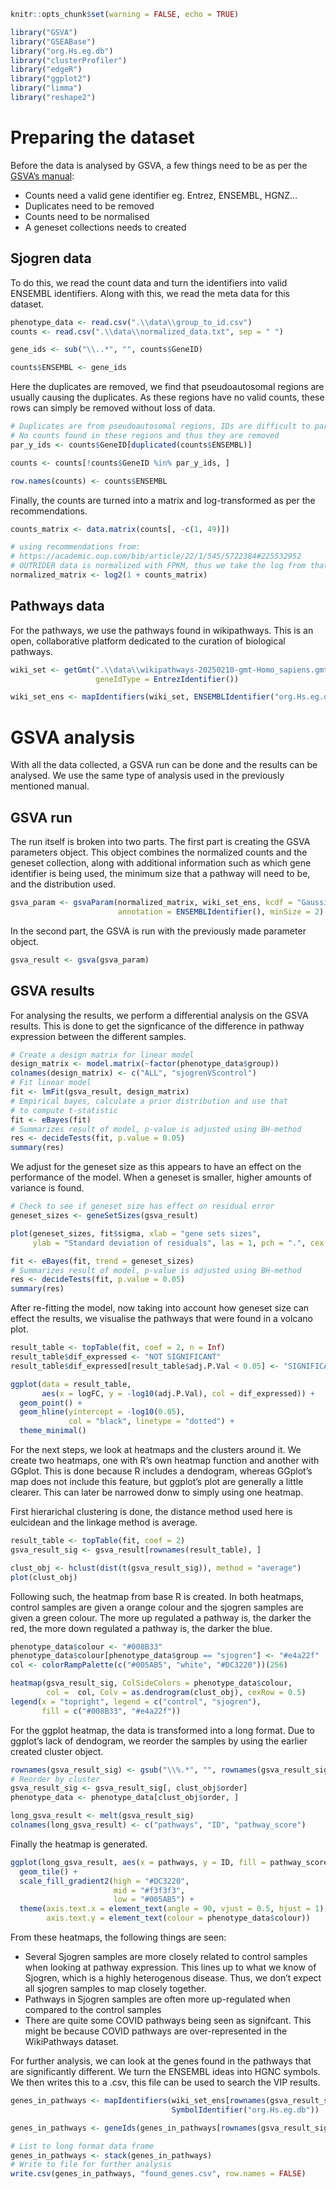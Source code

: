 ```r
knitr::opts_chunk$set(warning = FALSE, echo = TRUE)
```

```r
library("GSVA")
library("GSEABase")
library("org.Hs.eg.db")
library("clusterProfiler")
library("edgeR")
library("ggplot2")
library("limma")
library("reshape2")
```

# Preparing the dataset

Before the data is analysed by GSVA, a few things need to be as per the [GSVA's manual](https://www.bioconductor.org/packages/release/bioc/vignettes/GSVA/inst/doc/GSVA.html):

- Counts need a valid gene identifier eg. Entrez, ENSEMBL, HGNZ...
- Duplicates need to be removed
- Counts need to be normalised
- A geneset collections needs to created

## Sjogren data
 
To do this, we read the count data and turn the identifiers into valid ENSEMBL identifiers. Along with this, we 
read the meta data for this dataset. 
```r
phenotype_data <- read.csv(".\\data\\group_to_id.csv")
counts <- read.csv(".\\data\\normalized_data.txt", sep = " ")
```

```r
gene_ids <- sub("\\..*", "", counts$GeneID)

counts$ENSEMBL <- gene_ids
```

Here the duplicates are removed, we find that pseudoautosomal regions are usually causing the duplicates.
As these regions have no valid counts, these rows can simply be removed without loss of data.
```r
# Duplicates are from pseudoautosomal regions, IDs are difficult to parse
# No counts found in these regions and thus they are removed
par_y_ids <- counts$GeneID[duplicated(counts$ENSEMBL)]

counts <- counts[!counts$GeneID %in% par_y_ids, ]

row.names(counts) <- counts$ENSEMBL
```

Finally, the counts are turned into a matrix and log-transformed as per the recommendations.
```r
counts_matrix <- data.matrix(counts[, -c(1, 49)])
```

```r
# using recommendations from:
# https://academic.oup.com/bib/article/22/1/545/5722384#225532952
# OUTRIDER data is normalized with FPKM, thus we take the log from that
normalized_matrix <- log2(1 + counts_matrix)
```

## Pathways data

For the pathways, we use the pathways found in wikipathways. This is an open, collaborative
platform dedicated to the curation of biological pathways.
```r
wiki_set <- getGmt(".\\data\\wikipathways-20250210-gmt-Homo_sapiens.gmt",
                   geneIdType = EntrezIdentifier())

wiki_set_ens <- mapIdentifiers(wiki_set, ENSEMBLIdentifier("org.Hs.eg.db"))
```

# GSVA analysis

With all the data collected, a GSVA run can be done and the results can be analysed. We use the same type of analysis used in the previously mentioned manual.

## GSVA run

The run itself is broken into two parts. The first part is creating the GSVA parameters object. This object combines
the normalized counts and the geneset collection, along with additional information such as which gene identifier
is being used, the minimum size that a pathway will need to be, and the distribution used.

```r
gsva_param <- gsvaParam(normalized_matrix, wiki_set_ens, kcdf = "Gaussian",
                        annotation = ENSEMBLIdentifier(), minSize = 2)
```

In the second part, the GSVA is run with the previously made parameter object.

```r
gsva_result <- gsva(gsva_param)
```

## GSVA results

For analysing the results, we perform a differential analysis on the GSVA results. This is done to get the signficance
of the difference in pathway expression between the different samples.
```r
# Create a design matrix for linear model
design_matrix <- model.matrix(~factor(phenotype_data$group))
colnames(design_matrix) <- c("ALL", "sjogrenVScontrol")
# Fit linear model
fit <- lmFit(gsva_result, design_matrix)
# Empirical bayes, calculate a prior distribution and use that
# to compute t-statistic
fit <- eBayes(fit)
# Summarizes result of model, p-value is adjusted using BH-method
res <- decideTests(fit, p.value = 0.05)
summary(res)
```

We adjust for the geneset size as this appears to have an effect on the performance of the model. When a geneset is
smaller, higher amounts of variance is found.

```r
# Check to see if geneset size has effect on residual error
geneset_sizes <- geneSetSizes(gsva_result)

plot(geneset_sizes, fit$sigma, xlab = "gene sets sizes",
     ylab = "Standard deviation of residuals", las = 1, pch = ".", cex = 3)
```

```r
fit <- eBayes(fit, trend = geneset_sizes)
# Summarizes result of model, p-value is adjusted using BH-method
res <- decideTests(fit, p.value = 0.05)
summary(res)
```

After re-fitting the model, now taking into account how geneset size can effect the results,
we visualise the pathways that were found in a volcano plot.

```r
result_table <- topTable(fit, coef = 2, n = Inf)
result_table$dif_expressed <- "NOT SIGNIFICANT"
result_table$dif_expressed[result_table$adj.P.Val < 0.05] <- "SIGNIFICANT"

ggplot(data = result_table,
       aes(x = logFC, y = -log10(adj.P.Val), col = dif_expressed)) +
  geom_point() +
  geom_hline(yintercept = -log10(0.05),
             col = "black", linetype = "dotted") +
  theme_minimal()
```

For the next steps, we look at heatmaps and the clusters around it. We create two heatmaps, one with R's own heatmap
function and another with GGplot. This is done because R includes a dendogram, whereas GGplot's map does not include
this feature, but ggplot's plot are generally a little clearer. This can later be narrowed donw to simply using one heatmap.

First hierarichal clustering is done, the distance method used here is eulcidean and the linkage method is average.
```r
result_table <- topTable(fit, coef = 2)
gsva_result_sig <- gsva_result[rownames(result_table), ]

clust_obj <- hclust(dist(t(gsva_result_sig)), method = "average")
plot(clust_obj)
```

\newpage


Following such, the heatmap from base R is created. In both heatmaps, control samples are given a orange colour and
the sjogren samples are given a green colour. The more up regulated a pathway is, the darker the red, the more down
regulated a pathway is, the darker the blue.

```r
phenotype_data$colour <- "#008B33"
phenotype_data$colour[phenotype_data$group == "sjogren"] <- "#e4a22f"
col <- colorRampPalette(c("#005AB5", "white", "#DC3220"))(256)

heatmap(gsva_result_sig, ColSideColors = phenotype_data$colour,
        col =  col, Colv = as.dendrogram(clust_obj), cexRow = 0.5)
legend(x = "topright", legend = c("control", "sjogren"),
       fill = c("#008B33", "#e4a22f"))
```

\newpage

For the ggplot heatmap, the data is transformed into a long format. Due to ggplot's lack of dendogram, we reorder
the samples by using the earlier created cluster object.

```r
rownames(gsva_result_sig) <- gsub("\\%.*", "", rownames(gsva_result_sig))
# Reorder by cluster
gsva_result_sig <- gsva_result_sig[, clust_obj$order]
phenotype_data <- phenotype_data[clust_obj$order, ]

long_gsva_result <- melt(gsva_result_sig)
colnames(long_gsva_result) <- c("pathways", "ID", "pathway_score")
```

Finally the heatmap is generated. 

```r
ggplot(long_gsva_result, aes(x = pathways, y = ID, fill = pathway_score)) +
  geom_tile() +
  scale_fill_gradient2(high = "#DC3220",
                       mid = "#f3f3f3",
                       low = "#005AB5") +
  theme(axis.text.x = element_text(angle = 90, vjust = 0.5, hjust = 1),
        axis.text.y = element_text(colour = phenotype_data$colour))
```


\newpage

From these heatmaps, the following things are seen:

- Several Sjogren samples are more closely related to control samples when looking at pathway expression. This lines up to what we know of Sjogren, which is a highly heterogenous disease. Thus, we don't expect all sjogren samples to map closely together.
- Pathways in Sjogren samples are often more up-regulated when compared to the control samples
- There are quite some COVID pathways being seen as signifcant. This might be because COVID pathways are over-represented in the WikiPathways dataset.

For further analysis, we can look at the genes found in the pathways that are significantly different. We turn the ENSEMBL ideas into
HGNC symbols. We then writes this to a .csv, this file can be used to search the VIP results. 

```r
genes_in_pathways <- mapIdentifiers(wiki_set_ens[rownames(gsva_result_sig)],
                                    SymbolIdentifier("org.Hs.eg.db"))

genes_in_pathways <- geneIds(genes_in_pathways[rownames(gsva_result_sig)])
```

```r
# List to long format data frame
genes_in_pathways <- stack(genes_in_pathways)
# Write to file for further analysis
write.csv(genes_in_pathways, "found_genes.csv", row.names = FALSE)
```